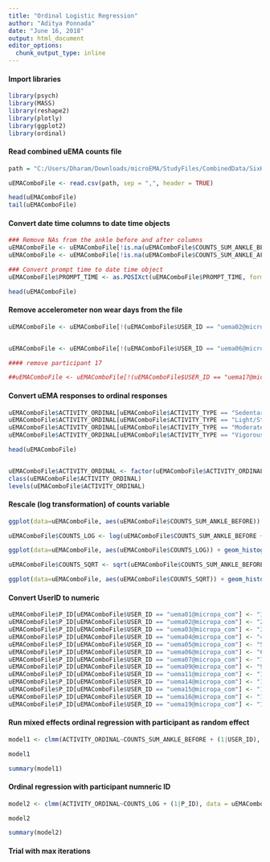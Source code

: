 ```yaml
---
title: "Ordinal Logistic Regression"
author: "Aditya Ponnada"
date: "June 16, 2018"
output: html_document
editor_options: 
  chunk_output_type: inline
---
```


#### Import libraries

```r
library(psych)
library(MASS)
library(reshape2)
library(plotly)
library(ggplot2)
library(ordinal)
```


#### Read combined uEMA counts file

```r
path = "C:/Users/Dharam/Downloads/microEMA/StudyFiles/CombinedData/SixHundSecMappedData.csv"

uEMAComboFile <- read.csv(path, sep = ",", header = TRUE)

head(uEMAComboFile)
tail(uEMAComboFile)
```

#### Convert date time columns to date time objects

```r
### Remove NAs from the ankle before and after columns
uEMAComboFile <- uEMAComboFile[!is.na(uEMAComboFile$COUNTS_SUM_ANKLE_BEFORE),]
uEMAComboFile <- uEMAComboFile[!is.na(uEMAComboFile$COUNTS_SUM_ANKLE_AFTER),]

### Convert prompt time to date time object
uEMAComboFile$PROMPT_TIME <- as.POSIXct(uEMAComboFile$PROMPT_TIME, format = "%Y-%m-%d %H:%M:%OS")

head(uEMAComboFile)

```

#### Remove accelerometer non wear days from the file

```r
uEMAComboFile <- uEMAComboFile[!(uEMAComboFile$USER_ID == "uema02@micropa_com" & ((uEMAComboFile$PROMPT_TIME > as.POSIXct("2018-02-10 07:00:00") & uEMAComboFile$PROMPT_TIME < as.POSIXct("2018-02-10 23:00:00")) | (uEMAComboFile$PROMPT_TIME > as.POSIXct("2018-02-12 07:00:00") & uEMAComboFile$PROMPT_TIME < as.POSIXct("2018-02-12 23:00:00")) | (uEMAComboFile$PROMPT_TIME > as.POSIXct("2018-02-22 07:00:00") & uEMAComboFile$PROMPT_TIME < as.POSIXct("2018-02-22 23:00:00")))),]


uEMAComboFile <- uEMAComboFile[!(uEMAComboFile$USER_ID == "uema06@micropa_com" & ((uEMAComboFile$PROMPT_TIME > as.POSIXct("2018-02-24 00:00:00") & uEMAComboFile$PROMPT_TIME < as.POSIXct("2018-02-24 10:00:00")))),]

#### remove participant 17

##uEMAComboFile <- uEMAComboFile[!(uEMAComboFile$USER_ID == "uema17@micropa_com"),]
```

#### Convert uEMA responses to ordinal responses

```r
uEMAComboFile$ACTIVITY_ORDINAL[uEMAComboFile$ACTIVITY_TYPE == "Sedentary"] <- 1
uEMAComboFile$ACTIVITY_ORDINAL[uEMAComboFile$ACTIVITY_TYPE == "Light/Standing"] <- 2
uEMAComboFile$ACTIVITY_ORDINAL[uEMAComboFile$ACTIVITY_TYPE == "Moderate/Walking"] <- 3
uEMAComboFile$ACTIVITY_ORDINAL[uEMAComboFile$ACTIVITY_TYPE == "Vigorous"] <- 4

head(uEMAComboFile)


uEMAComboFile$ACTIVITY_ORDINAL <- factor(uEMAComboFile$ACTIVITY_ORDINAL, ordered = T)
class(uEMAComboFile$ACTIVITY_ORDINAL)
levels(uEMAComboFile$ACTIVITY_ORDINAL)

```

#### Rescale (log transformation) of counts variable
```r
ggplot(data=uEMAComboFile, aes(uEMAComboFile$COUNTS_SUM_ANKLE_BEFORE)) + geom_histogram()

uEMAComboFile$COUNTS_LOG <- log(uEMAComboFile$COUNTS_SUM_ANKLE_BEFORE + 1)

ggplot(data=uEMAComboFile, aes(uEMAComboFile$COUNTS_LOG)) + geom_histogram()

uEMAComboFile$COUNTS_SQRT <- sqrt(uEMAComboFile$COUNTS_SUM_ANKLE_BEFORE)

ggplot(data=uEMAComboFile, aes(uEMAComboFile$COUNTS_SQRT)) + geom_histogram()

```

#### Convert UserID to numeric

```r
uEMAComboFile$P_ID[uEMAComboFile$USER_ID == "uema01@micropa_com"] <- "1"
uEMAComboFile$P_ID[uEMAComboFile$USER_ID == "uema02@micropa_com"] <- "2"
uEMAComboFile$P_ID[uEMAComboFile$USER_ID == "uema03@micropa_com"] <- "3"
uEMAComboFile$P_ID[uEMAComboFile$USER_ID == "uema04@micropa_com"] <- "4"
uEMAComboFile$P_ID[uEMAComboFile$USER_ID == "uema05@micropa_com"] <- "5"
uEMAComboFile$P_ID[uEMAComboFile$USER_ID == "uema06@micropa_com"] <- "6"
uEMAComboFile$P_ID[uEMAComboFile$USER_ID == "uema07@micropa_com"] <- "7"
uEMAComboFile$P_ID[uEMAComboFile$USER_ID == "uema09@micropa_com"] <- "9"
uEMAComboFile$P_ID[uEMAComboFile$USER_ID == "uema11@micropa_com"] <- "11"
uEMAComboFile$P_ID[uEMAComboFile$USER_ID == "uema14@micropa_com"] <- "14"
uEMAComboFile$P_ID[uEMAComboFile$USER_ID == "uema15@micropa_com"] <- "15"
uEMAComboFile$P_ID[uEMAComboFile$USER_ID == "uema16@micropa_com"] <- "16"
uEMAComboFile$P_ID[uEMAComboFile$USER_ID == "uema19@micropa_com"] <- "19"

```


#### Run mixed effects ordinal regression with participant as random effect

```r
model1 <- clmm(ACTIVITY_ORDINAL~COUNTS_SUM_ANKLE_BEFORE + (1|USER_ID), data = uEMAComboFile, Hess = T, nAGQ = 1)

model1

summary(model1)
```


#### Ordinal regression with participant numneric ID
```r
model2 <- clmm(ACTIVITY_ORDINAL~COUNTS_LOG + (1|P_ID), data = uEMAComboFile, Hess = T, nAGQ = 10, control = clmm.control(maxIter = 50))

model2

summary(model2)
```

#### Trial with max iterations

```r

```

